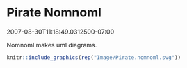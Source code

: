 # Pirate Nomnoml 

2007-08-30T11:18:49.0312500-07:00

Nomnoml makes uml diagrams.

```r
knitr::include_graphics(rep("Image/Pirate.nomnoml.svg"))
```
